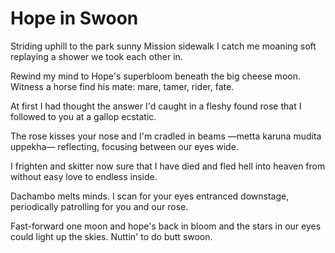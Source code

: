 # Hope in Swoon

Striding uphill
to the park
sunny Mission sidewalk
I catch me
moaning soft
replaying a shower
we took
each other in.

Rewind my mind
to Hope's superbloom
beneath the big cheese moon.
Witness a horse find his mate:
mare, tamer, rider, fate.

At first I had thought
the answer I'd caught
in a fleshy found rose
that I followed to you
at a gallop ecstatic.

The rose kisses your nose
and I'm cradled in beams
—metta karuna mudita uppekha—
reflecting, focusing
between our eyes wide.

I frighten and skitter
now sure that I have died
and fled hell into heaven
from without easy love
to endless inside.

Dachambo melts minds.
I scan for your eyes
entranced downstage,
periodically patrolling
for you and our rose.

Fast-forward one moon
and hope's back in bloom
and the stars in our eyes
could light up the skies.
Nuttin' to do butt swoon.